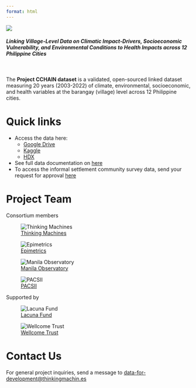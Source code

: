 ```yaml
---
format: html
---
```


![](assets/full_logo.png)

#### *Linking Village-Level Data on Climatic Impact-Drivers, Socioeconomic Vulnerability, and Environmental Conditions to Health Impacts across 12 Philippine Cities*
</br>
</br>
The **Project CCHAIN dataset** is a validated, open-sourced linked dataset measuring 20 years (2003-2022) of climate, environmental, socioeconomic, and health variables at the barangay (village) level across 12 Philippine cities. 


# Quick links

- Access the data here:
    - [Google Drive](foo.com)
    - [Kaggle](foo.com)
    - [HDX](foo.com)
- See full data documentation on [here](https://dbdocs.io/lacuna-fund-project-team/Project-CCHAIN) 
- To access the informal settlement community survey data, send your request for approval [here](https://forms.google.com)


# Project Team

Consortium members

::: {layout-ncol=4}

![[Thinking Machines](https://thinkingmachin.es/)](assets/tm.png)

![[Epimetrics](https://epimetrics.com.ph/)](assets/epimetrics.png)

![[Manila Observatory](https://www.observatory.ph/)](assets/mo.png)

![[PACSII](https://pacsii.org/)](assets/pacsii.png)

:::

Supported by

::: {layout-ncol=3}

![[Lacuna Fund](https://lacunafund.org/)](assets/lacuna_fund.png)

![[Wellcome Trust](https://wellcome.org/)](assets/wellcome_trust.png)

:::

# Contact Us

For general project inquiries, send a message to [data-for-development@thinkingmachin.es](data-for-development@thinkingmachin.es) 
